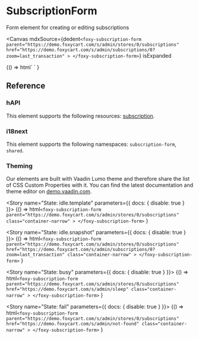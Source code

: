 
<Meta title="Forms / SubscriptionForm" />

# SubscriptionForm

<Subtitle>Form element for creating or editing subscriptions</Subtitle>

<Canvas
  mdxSource={dedent`
    <foxy-subscription-form
      parent="https://demo.foxycart.com/s/admin/stores/0/subscriptions"
      href="https://demo.foxycart.com/s/admin/subscriptions/0?zoom=last_transaction"
    >
    </foxy-subscription-form>
  `}
  isExpanded
>
  <Story name="Playground">
    {() =>
      html`
        <foxy-subscription-form
          parent="https://demo.foxycart.com/s/admin/stores/0/subscriptions"
          href="https://demo.foxycart.com/s/admin/subscriptions/0?zoom=last_transaction"
          class="container-narrow"
        >
        </foxy-subscription-form>
      `
    }
  </Story>
</Canvas>

## Reference

<ArgsTable of="foxy-subscription-form" />

### hAPI

This element supports the following resources: [subscription](https://api.foxycart.com/rels/subscription).

### i18next

This element supports the following namespaces: `subscription-form`, `shared`.

### Theming

Our elements are built with Vaadin Lumo theme and therefore share the list of CSS Custom Properties with it. You can find the latest documentation and theme editor on [demo.vaadin.com](https://demo.vaadin.com/lumo-editor/).

<Story name="State: idle.template" parameters={{ docs: { disable: true } }}>
  {() =>
    html`
      <foxy-subscription-form
        parent="https://demo.foxycart.com/s/admin/stores/0/subscriptions"
        class="container-narrow"
      >
      </foxy-subscription-form>
    `
  }
</Story>

<Story name="State: idle.snapshot" parameters={{ docs: { disable: true } }}>
  {() =>
    html`
      <foxy-subscription-form
        parent="https://demo.foxycart.com/s/admin/stores/0/subscriptions"
        href="https://demo.foxycart.com/s/admin/subscriptions/0?zoom=last_transaction"
        class="container-narrow"
      >
      </foxy-subscription-form>
    `
  }
</Story>

<Story name="State: busy" parameters={{ docs: { disable: true } }}>
  {() =>
    html`
      <foxy-subscription-form
        parent="https://demo.foxycart.com/s/admin/stores/0/subscriptions"
        href="https://demo.foxycart.com/s/admin/sleep"
        class="container-narrow"
      >
      </foxy-subscription-form>
    `
  }
</Story>

<Story name="State: fail" parameters={{ docs: { disable: true } }}>
  {() =>
    html`
      <foxy-subscription-form
        parent="https://demo.foxycart.com/s/admin/stores/0/subscriptions"
        href="https://demo.foxycart.com/s/admin/not-found"
        class="container-narrow"
      >
      </foxy-subscription-form>
    `
  }
</Story>
